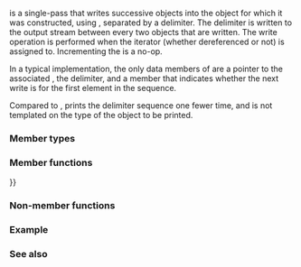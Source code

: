{{cpp/experimental/title|ostream_joiner}}
{{cpp/experimental/lib extensions 2/ostream joiner/navbar}}
{{ddcl|header=experimental/iterator|since=libfund_ts_2|1=
template&lt;
    class DelimT,
    class CharT = char,
    class Traits = std::char_traits&lt;CharT&gt;
&gt;
class ostream_joiner;
}}

{{tt|std::experimental::ostream_joiner}} is a single-pass {{named req|OutputIterator}} that writes successive objects into the {{lc|std::basic_ostream}} object for which it was constructed, using {{tt|operator&lt;&lt;}}, separated by a delimiter. The delimiter is written to the output stream between every two objects that are written. The write operation is performed when the iterator (whether dereferenced or not) is assigned to. Incrementing the {{tt|ostream_joiner}} is a no-op.

In a typical implementation, the only data members of {{tt|ostream_joiner}} are a pointer to the associated {{lc|std::basic_ostream}}, the delimiter, and a {{c/core|bool}} member that indicates whether the next write is for the first element in the sequence.

Compared to {{lc|std::ostream_iterator}}, {{tt|ostream_joiner}} prints the delimiter sequence one fewer time, and is not templated on the type of the object to be printed.

===Member types===
{{dsc begin}}
{{dsc hitem|Member type|Definition}}
{{dsc|{{tt|char_type}}|{{tt|CharT}}}}
{{dsc|{{tt|traits_type}}|{{tt|Traits}}}}
{{dsc|{{tt|ostream_type}}|{{c|std::basic_ostream&lt;CharT, Traits&gt;}}}}
{{dsc|{{tt|value_type}}|{{c|void}}}}
{{dsc|{{tt|difference_type}}|{{c|void}}}}
{{dsc|{{tt|pointer}}|{{c|void}}}}
{{dsc|{{tt|reference}}|{{c|void}}}}
{{dsc|{{tt|iterator_category}}|{{c|std::output_iterator_tag}}}}
{{dsc end}}

===Member functions===
{{dsc begin}}
{{dsc inc|cpp/experimental/ostream_joiner/dsc constructor}}
{{dsc inc|cpp/experimental/ostream_joiner/dsc destructor}}
{{dsc inc|cpp/experimental/ostream_joiner/dsc operator{{=}}}}
{{dsc inc|cpp/experimental/ostream_joiner/dsc operator*}}
{{dsc inc|cpp/experimental/ostream_joiner/dsc operator_arith}}
{{dsc end}}

===Non-member functions===
{{dsc begin}}
{{dsc inc|cpp/experimental/ostream_joiner/dsc make_ostream_joiner}}
{{dsc end}}

===Example===
{{example
|
|code=
#include &lt;algorithm&gt;
#include &lt;experimental/iterator&gt;
#include &lt;iostream&gt;
#include &lt;iterator&gt;

int main()
{
    int i[] = {1, 2, 3, 4, 5};
    std::copy(std::begin(i),
              std::end(i),
              std::experimental::make_ostream_joiner(std::cout, ", "));
}
|output=
1, 2, 3, 4, 5
}}

===See also===
{{dsc begin}}
{{dsc inc|cpp/iterator/dsc ostreambuf_iterator}}
{{dsc inc|cpp/iterator/dsc ostream_iterator}}
{{dsc inc|cpp/iterator/dsc istream_iterator}}
{{dsc end}}

{{langlinks|ru|zh}}
